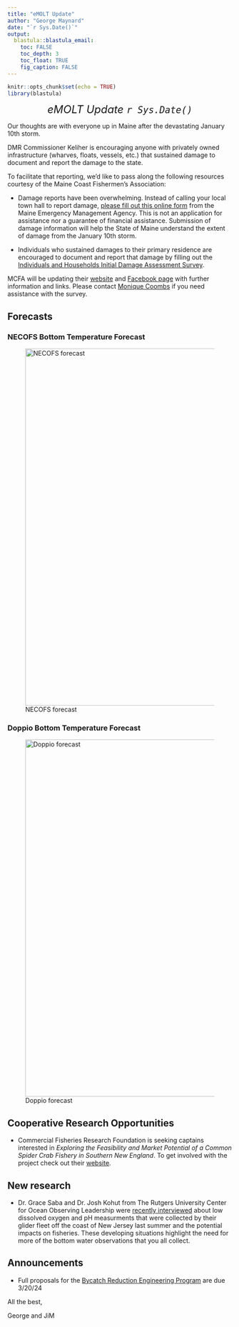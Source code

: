 ```yaml
---
title: "eMOLT Update"
author: "George Maynard"
date: "`r Sys.Date()`"  
output: 
  blastula::blastula_email:
    toc: FALSE
    toc_depth: 3
    toc_float: TRUE
    fig_caption: FALSE
---
```


```r
knitr::opts_chunk$set(echo = TRUE)
library(blastula)
```

<center> 

<font size="5"> *eMOLT Update `r Sys.Date()` * </font>

</center>

Our thoughts are with everyone up in Maine after the devastating January 10th storm. 

DMR Commissioner Keliher is encouraging anyone with privately owned infrastructure (wharves, floats, vessels, etc.) that sustained damage to document and report the damage to the state.

To facilitate that reporting, we'd like to pass along the following resources courtesy of the Maine Coast Fishermen's Association:

- Damage reports have been overwhelming. Instead of calling your local town hall to report damage, [please fill out this online form](https://survey123.arcgis.com/share/f72826c1e40d4420ad89934b553c0e82) from the Maine Emergency Management Agency. This is not an application for assistance nor a guarantee of financial assistance. Submission of damage information will help the State of Maine understand the extent of damage from the January 10th storm. 

- Individuals who sustained damages to their primary residence are encouraged to document and report that damage by filling out the [Individuals and Households Initial Damage Assessment Survey](https://survey123.arcgis.com/share/9d30851ba5e448fbb099592ed09e31cc).

MCFA will be updating their [website](https://www.mainecoastfishermen.org/) and [Facebook page](https://www.facebook.com/MaineCoastFishermensAssociation/) with further information and links. Please contact [Monique Coombs](monique@mainecoastfishermen.org) if you need assistance with the survey. 

## Forecasts


### NECOFS Bottom Temperature Forecast

![NECOFS forecast](NECOFS_GOM.gif){width=800px}


### Doppio Bottom Temperature Forecast

![Doppio forecast](DOPPIO_forecast_F.gif){width=800px}

## Cooperative Research Opportunities
- Commercial Fisheries Research Foundation is seeking captains interested in *Exploring the Feasibility and Market Potential of a Common Spider Crab Fishery in Southern New England*. To get involved with the project check out their [website](https://www.cfrfoundation.org/spider-crabs?fbclid=IwAR3QoTjBauKFaGM03DO9sWaQbKzKIDcIgoiBPYEvWOvFUhxhQ3cIJhyU79c). 


## New research

- Dr. Grace Saba and Dr. Josh Kohut from The Rutgers University Center for Ocean Observing Leadership were [recently interviewed](https://www.thesandpaper.net/articles/rutgers-researchers-observe-unusual-ocean-conditions/) about low dissolved oxygen and pH measurments that were collected by their glider fleet off the coast of New Jersey last summer and the potential impacts on fisheries. These developing situations highlight the need for more of the bottom water observations that you all collect. 

## Announcements

- Full proposals for the [Bycatch Reduction Engineering Program](https://www.grants.gov/web/grants/search-grants.html?keywords=brep) are due 3/20/24


All the best,

George and JiM
